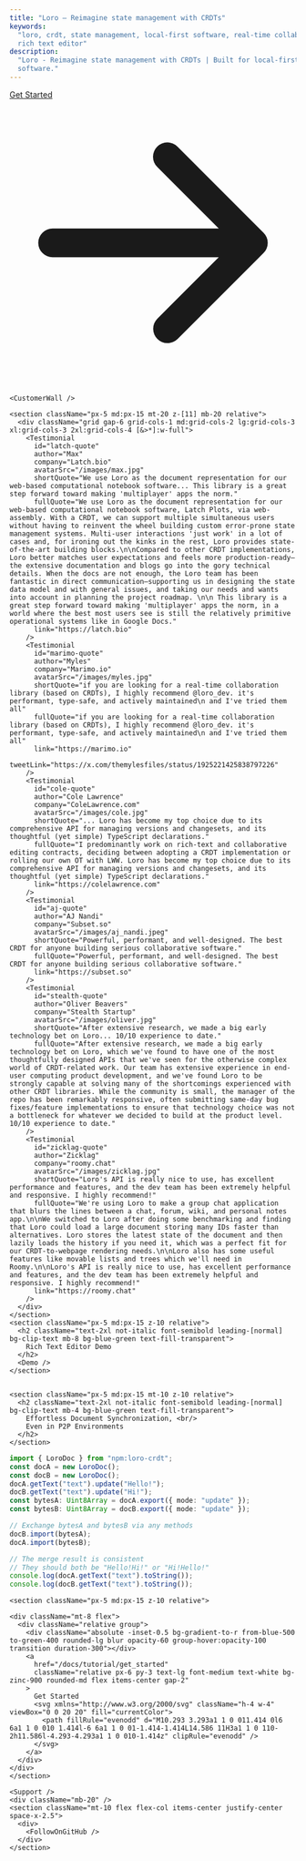 ```yaml
---
title: "Loro – Reimagine state management with CRDTs"
keywords:
  "loro, crdt, state management, local-first software, real-time collaboration,
  rich text editor"
description:
  "Loro - Reimagine state management with CRDTs | Built for local-first
  software."
---
```



<div className="relative landing-page-root dark bg-zinc-900">
  <div style={{ maxWidth: 1600, margin: "0 auto" }}>
    <Hero />
    <section className="px-5 md:px-15 mt-10 z-10 relative flex justify-center">
      <div className="relative group">
        <div className="absolute -inset-0.5 bg-gradient-to-r from-blue-500 to-green-400 rounded-lg blur opacity-60 group-hover:opacity-100 transition duration-300"></div>
        <a
          href="/docs/tutorial/get_started"
          className="relative px-6 py-3 text-lg font-medium text-white bg-zinc-900 rounded-md flex items-center gap-2"
        >
          Get Started
          <svg xmlns="http://www.w3.org/2000/svg" className="h-4 w-4" viewBox="0 0 20 20" fill="currentColor">
            <path fillRule="evenodd" d="M10.293 3.293a1 1 0 011.414 0l6 6a1 1 0 010 1.414l-6 6a1 1 0 01-1.414-1.414L14.586 11H3a1 1 0 110-2h11.586l-4.293-4.293a1 1 0 010-1.414z" clipRule="evenodd" />
          </svg>
        </a>
      </div>
    </section>
    <Features />

    <CustomerWall />

    <section className="px-5 md:px-15 mt-20 z-[11] mb-20 relative">
      <div className="grid gap-6 grid-cols-1 md:grid-cols-2 lg:grid-cols-3 xl:grid-cols-3 2xl:grid-cols-4 [&>*]:w-full">
        <Testimonial 
          id="latch-quote"
          author="Max"
          company="Latch.bio"
          avatarSrc="/images/max.jpg"
          shortQuote="We use Loro as the document representation for our web-based computational notebook software... This library is a great step forward toward making 'multiplayer' apps the norm."
          fullQuote="We use Loro as the document representation for our web-based computational notebook software, Latch Plots, via web-assembly. With a CRDT, we can support multiple simultaneous users without having to reinvent the wheel building custom error-prone state management systems. Multi-user interactions 'just work' in a lot of cases and, for ironing out the kinks in the rest, Loro provides state-of-the-art building blocks.\n\nCompared to other CRDT implementations, Loro better matches user expectations and feels more production-ready—the extensive documentation and blogs go into the gory technical details. When the docs are not enough, the Loro team has been fantastic in direct communication—supporting us in designing the state data model and with general issues, and taking our needs and wants into account in planning the project roadmap. \n\n This library is a great step forward toward making 'multiplayer' apps the norm, in a world where the best most users see is still the relatively primitive operational systems like in Google Docs."
          link="https://latch.bio"
        />
        <Testimonial 
          id="marimo-quote"
          author="Myles"
          company="Marimo.io"
          avatarSrc="/images/myles.jpg"
          shortQuote="if you are looking for a real-time collaboration library (based on CRDTs), I highly recommend @loro_dev. it's performant, type-safe, and actively maintained\n and I've tried them all" 
          fullQuote="if you are looking for a real-time collaboration library (based on CRDTs), I highly recommend @loro_dev. it's performant, type-safe, and actively maintained\n and I've tried them all" 
          link="https://marimo.io"
          tweetLink="https://x.com/themylesfiles/status/1925221425838797226"
        />
        <Testimonial 
          id="cole-quote"
          author="Cole Lawrence"
          company="ColeLawrence.com"
          avatarSrc="/images/cole.jpg"
          shortQuote="... Loro has become my top choice due to its comprehensive API for managing versions and changesets, and its thoughtful (yet simple) TypeScript declarations."
          fullQuote="I predominantly work on rich-text and collaborative editing contracts, deciding between adopting a CRDT implementation or rolling our own OT with LWW. Loro has become my top choice due to its comprehensive API for managing versions and changesets, and its thoughtful (yet simple) TypeScript declarations."
          link="https://colelawrence.com"
        />
        <Testimonial
          id="aj-quote"
          author="AJ Nandi"
          company="Subset.so"
          avatarSrc="/images/aj_nandi.jpeg"
          shortQuote="Powerful, performant, and well-designed. The best CRDT for anyone building serious collaborative software."
          fullQuote="Powerful, performant, and well-designed. The best CRDT for anyone building serious collaborative software."
          link="https://subset.so"
        />
        <Testimonial 
          id="stealth-quote"
          author="Oliver Beavers"
          company="Stealth Startup"
          avatarSrc="/images/oliver.jpg"
          shortQuote="After extensive research, we made a big early technology bet on Loro... 10/10 experience to date."
          fullQuote="After extensive research, we made a big early technology bet on Loro, which we've found to have one of the most thoughtfully designed APIs that we've seen for the otherwise complex world of CRDT-related work. Our team has extensive experience in end-user computing product development, and we've found Loro to be strongly capable at solving many of the shortcomings experienced with other CRDT libraries. While the community is small, the manager of the repo has been remarkably responsive, often submitting same-day bug fixes/feature implementations to ensure that technology choice was not a bottleneck for whatever we decided to build at the product level. 10/10 experience to date."
        />
        <Testimonial 
          id="zicklag-quote"
          author="Zicklag"
          company="roomy.chat"
          avatarSrc="/images/zicklag.jpg"
          shortQuote="Loro's API is really nice to use, has excellent performance and features, and the dev team has been extremely helpful and responsive. I highly recommend!"
          fullQuote="We're using Loro to make a group chat application that blurs the lines between a chat, forum, wiki, and personal notes app.\n\nWe switched to Loro after doing some benchmarking and finding that Loro could load a large document storing many IDs faster than alternatives. Loro stores the latest state of the document and then lazily loads the history if you need it, which was a perfect fit for our CRDT-to-webpage rendering needs.\n\nLoro also has some useful features like movable lists and trees which we'll need in Roomy.\n\nLoro's API is really nice to use, has excellent performance and features, and the dev team has been extremely helpful and responsive. I highly recommend!"
          link="https://roomy.chat"
        />
      </div>
    </section>
    <section className="px-5 md:px-15 z-10 relative">
      <h2 className="text-2xl not-italic font-semibold leading-[normal] bg-clip-text mb-8 bg-blue-green text-fill-transparent">
        Rich Text Editor Demo
      </h2>
      <Demo />
    </section>


    <section className="px-5 md:px-15 mt-10 z-10 relative">
      <h2 className="text-2xl not-italic font-semibold leading-[normal] bg-clip-text mb-4 bg-blue-green text-fill-transparent">
        Effortless Document Synchronization, <br/>
        Even in P2P Environments
      </h2>
    </section>

```ts
import { LoroDoc } from "npm:loro-crdt";
const docA = new LoroDoc();
const docB = new LoroDoc();
docA.getText("text").update("Hello!");
docB.getText("text").update("Hi!");
const bytesA: Uint8Array = docA.export({ mode: "update" });
const bytesB: Uint8Array = docB.export({ mode: "update" });

// Exchange bytesA and bytesB via any methods
docB.import(bytesA);
docA.import(bytesB);

// The merge result is consistent
// They should both be "Hello!Hi!" or "Hi!Hello!"
console.log(docA.getText("text").toString()); 
console.log(docB.getText("text").toString()); 
```

    <section className="px-5 md:px-15 z-10 relative">

    <div className="mt-8 flex">
      <div className="relative group">
        <div className="absolute -inset-0.5 bg-gradient-to-r from-blue-500 to-green-400 rounded-lg blur opacity-60 group-hover:opacity-100 transition duration-300"></div>
        <a
          href="/docs/tutorial/get_started"
          className="relative px-6 py-3 text-lg font-medium text-white bg-zinc-900 rounded-md flex items-center gap-2"
        >
          Get Started
          <svg xmlns="http://www.w3.org/2000/svg" className="h-4 w-4" viewBox="0 0 20 20" fill="currentColor">
            <path fillRule="evenodd" d="M10.293 3.293a1 1 0 011.414 0l6 6a1 1 0 010 1.414l-6 6a1 1 0 01-1.414-1.414L14.586 11H3a1 1 0 110-2h11.586l-4.293-4.293a1 1 0 010-1.414z" clipRule="evenodd" />
          </svg>
        </a>
      </div>
    </div>
    </section>

    <Support />
    <div className="mb-20" />
    <section className="mt-10 flex flex-col items-center justify-center space-x-2.5">
      <div>
        <FollowOnGitHub />
      </div>
    </section>

  </div>
  <Separator
    className="mt-25 mx-5 md:mx-15 border-t border-separator"
    orientation="horizontal"
  />
  <Footer />
</div>

